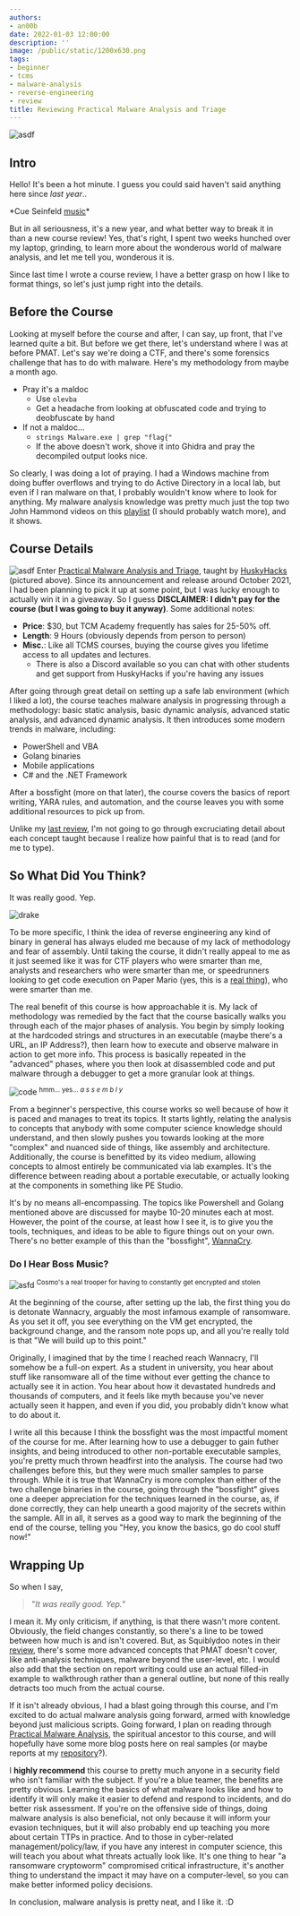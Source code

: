 ```yaml
---
authors:
- an00b
date: 2022-01-03 12:00:00
description: ''
image: /public/static/1200x630.png
tags:
- beginner
- tcms
- malware-analysis
- reverse-engineering
- review
title: Reviewing Practical Malware Analysis and Triage
---
```


![asdf](https://an00brektn.github.io/img/pmat/Pasted%20image%2020220103231305.png)

## Intro
Hello! It's been a hot minute. I guess you could said haven't said anything here since *last year*..

\*Cue Seinfeld [music](https://www.youtube.com/watch?v=_V2sBURgUBI)\*

But in all seriousness, it's a new year, and what better way to break it in than a new course review! Yes, that's right, I spent two weeks hunched over my laptop, grinding, to learn more about the wonderous world of malware analysis, and let me tell you, wonderous it is.

Since last time I wrote a course review, I have a better grasp on how I like to format things, so let's just jump right into the details.



## Before the Course
Looking at myself before the course and after, I can say, up front, that I've learned quite a bit. But before we get there, let's understand where I was at before PMAT. Let's say we're doing a CTF, and there's some forensics challenge that has to do with malware. Here's my methodology from maybe a month ago.

- Pray it's a maldoc
	- Use `olevba`
	- Get a headache from looking at obfuscated code and trying to deobfuscate by hand
- If not a maldoc...
	- `strings Malware.exe | grep "flag{"`
	- If the above doesn't work, shove it into Ghidra and pray the decompiled output looks nice.

So clearly, I was doing a lot of praying. I had a Windows machine from doing buffer overflows and trying to do Active Directory in a local lab, but even if I ran malware on that, I probably wouldn't know where to look for anything. My malware analysis knowledge was pretty much just the top two John Hammond videos on this [playlist](https://www.youtube.com/playlist?list=PL1H1sBF1VAKWMn_3QPddayIypbbITTGZv) (I should probably watch more), and it shows.

## Course Details
![asdf](https://an00brektn.github.io/img/pmat/Pasted%20image%2020220104000134.png)
Enter [Practical Malware Analysis and Triage](https://academy.tcm-sec.com/p/practical-malware-analysis-triage), taught by [HuskyHacks](https://huskyhacks.dev/) (pictured above). Since its announcement and release around October 2021, I had been planning to pick it up at some point, but I was lucky enough to actually win it in a giveaway. So I guess **DISCLAIMER: I didn't pay for the course (but I was going to buy it anyway)**. Some additional notes:
- **Price**: $30, but TCM Academy frequently has sales for 25-50% off.
- **Length**: 9 Hours (obviously depends from person to person)
- **Misc.**: Like all TCMS courses, buying the course gives you lifetime access to all updates and lectures. 
	- There is also a Discord available so you can chat with other students and get support from HuskyHacks if you're having any issues

After going through great detail on setting up a safe lab environment (which I liked a lot), the course teaches malware analysis in progressing through a methodology: basic static analysis, basic dynamic analysis, advanced static analysis, and advanced dynamic analysis. It then introduces some modern trends in malware, including:
-   PowerShell and VBA
-   Golang binaries
-   Mobile applications
-   C# and the .NET Framework

After a bossfight (more on that later), the course covers the basics of report writing, YARA rules, and automation, and the course leaves you with some additional resources to pick up from. 

Unlike my [last review](https://an00brektn.github.io/TCM-PEH-review/), I'm not going to go through excruciating detail about each concept taught because I realize how painful that is to read (and for me to type).

## So What Did You Think?
It was really good. Yep. 

![drake](https://c.tenor.com/k4SFOI_3m30AAAAM/drake-clap.gif)

To be more specific, I think the idea of reverse engineering any kind of binary in general has always eluded me because of my lack of methodology and fear of assembly. Until taking the course, it didn't really appeal to me as it just seemed like it was for CTF players who were smarter than me, analysts and researchers who were smarter than me, or speedrunners looking to get code execution on Paper Mario (yes, this is a [real thing](https://www.youtube.com/watch?v=O9dTmzRAL_4)), who were smarter than me.

The real benefit of this course is how approachable it is. My lack of methodology was remedied by the fact that the course basically walks you through each of the major phases of analysis. You begin by simply looking at the hardcoded strings and structures in an executable (maybe there's a URL, an IP Address?), then learn how to execute and observe malware in action to get more info. This process is basically repeated in the "advanced" phases, where you then look at disassembled code and put malware through a debugger to get a more granular look at things.

![code](https://an00brektn.github.io/img/pmat/Pasted%20image%2020220103233418.png)
<sup>hmm... yes... *a s s e m b l y*</sup>

From a beginner's perspective, this course works so well because of how it is paced and manages to treat its topics. It starts lightly, relating the analysis to concepts that anybody with some computer science knowledge should understand, and then slowly pushes you towards looking at the more "complex" and nuanced side of things, like assembly and architecture. Additionally, the course is benefitted by its video medium, allowing concepts to almost entirely be communicated via lab examples. It's the difference between reading about a portable executable, or actually looking at the components in something like PE Studio.

It's by no means all-encompassing. The topics like Powershell and Golang mentioned above are discussed for maybe 10-20 minutes each at most. However, the point of the course, at least how I see it, is to give you the tools, techniques, and ideas to be able to figure things out on your own. There's no better example of this than the "bossfight", [WannaCry](https://en.wikipedia.org/wiki/WannaCry_ransomware_attack).

### Do I Hear Boss Music?
![asfd](https://an00brektn.github.io/img/pmat/Pasted%20image%2020220103234243.png)
<sup>Cosmo's a real trooper for having to constantly get encrypted and stolen</sup>

At the beginning of the course, after setting up the lab, the first thing you do is detonate Wannacry, arguably the most infamous example of ransomware. As you set it off, you see everything on the VM get encrypted, the background change, and the ransom note pops up, and all you're really told is that "We will build up to this point." 

Originally, I imagined that by the time I reached reach Wannacry, I'll somehow be a full-on expert. As a student in university, you hear about stuff like ransomware all of the time without ever getting the chance to actually see it in action. You hear about how it devastated hundreds and thousands of computers, and it feels like myth because you've never actually seen it happen, and even if you did, you probably didn't know what to do about it. 

I write all this because I think the bossfight was the most impactful moment of the course for me. After learning how to use a debugger to gain futher insights, and being introduced to other non-portable executable samples, you're pretty much thrown headfirst into the analysis. The course had two challenges before this, but they were much smaller samples to parse through. While it is true that WannaCry is more complex than either of the two challenge binaries in the course, going through the "bossfight" gives one a deeper appreciation for the techniques learned in the course, as, if done correctly, they can help unearth a good majority of the secrets within the sample. All in all, it serves as a good way to mark the beginning of the end of the course, telling you "Hey, you know the basics, go do cool stuff now!"

## Wrapping Up
So when I say,

> "*It was really good. Yep.*" 

I mean it. My only criticism, if anything, is that there wasn't more content. Obviously, the field changes constantly, so there's a line to be towed between how much is and isn't covered. But, as Squiblydoo notes in their [review](https://squiblydoo.blog/2021/11/26/review-practical-malware-analysis-and-triage-pmat/), there's some more advanced concepts that PMAT doesn't cover, like anti-analysis techniques, malware beyond the user-level, etc. I would also add that the section on report writing could use an actual filled-in example to walkthrough rather than a general outline, but none of this really detracts too much from the actual course.

If it isn't already obvious, I had a blast going through this course, and I'm excited to do actual malware analysis going forward, armed with knowledge beyond just malicious scripts. Going forward, I plan on reading through [Practical Malware Analysis](https://nostarch.com/malware), the spiritual ancestor to this course, and will hopefully have some more blog posts here on real samples (or maybe reports at my [repository](https://github.com/An00bRektn/malware-analysis-reports)?).

I **highly recommend** this course to pretty much anyone in a security field who isn't familiar with the subject. If you're a blue teamer, the benefits are pretty obvious. Learning the basics of what malware looks like and how to identify it will only make it easier to defend and respond to incidents, and do better risk assessment. If you're on the offensive side of things, doing malware analysis is also beneficial, not only because it will inform your evasion techniques, but it will also probably end up teaching you more about certain TTPs in practice. And to those in cyber-related management/policy/law, if you have any interest in computer science, this will teach you about what threats actually look like. It's one thing to hear "a ransomware cryptoworm" compromised critical infrastructure, it's another thing to understand the impact it may have on a computer-level, so you can make better informed policy decisions.

In conclusion, malware analysis is pretty neat, and I like it. :D